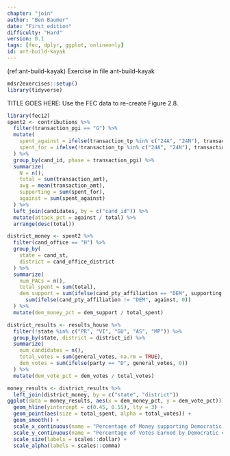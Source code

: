 ```yaml
---
chapter: "join"
author: "Ben Baumer"
date: "First edition"
difficulty: "Hard"
version: 0.1
tags: [fec, dplyr, ggplot, onlineonly]
id: ant-build-kayak 
---
```


(ref:ant-build-kayak) Exercise in file ant-build-kayak

```r
mdsr2exercises::setup()
library(tidyverse)
```

TITLE GOES HERE: Use the FEC data to re-create Figure 2.8.

<!--% XX BB solution doesn't match Figure 2.8 -->


<!--begin-answer-->
```r
library(fec12)
spent2 <- contributions %>%
  filter(transaction_pgi == "G") %>%
  mutate(
    spent_against = ifelse(transaction_tp %in% c("24A", "24N"), transaction_amt, 0),
    spent_for = ifelse(!transaction_tp %in% c("24A", "24N"), transaction_amt, 0)
  ) %>%
  group_by(cand_id, phase = transaction_pgi) %>%
  summarize(
    N = n(),
    total = sum(transaction_amt),
    avg = mean(transaction_amt),
    supporting = sum(spent_for),
    against = sum(spent_against)
  ) %>%
  left_join(candidates, by = c("cand_id")) %>%
  mutate(attack_pct = against / total) %>%
  arrange(desc(total))

district_money <- spent2 %>%
  filter(cand_office == "H") %>%
  group_by(
    state = cand_st,
    district = cand_office_district
  ) %>%
  summarize(
    num_PACs = n(),
    total_spent = sum(total),
    dem_support = sum(ifelse(cand_pty_affiliation == "DEM", supporting, 0)) +
      sum(ifelse(cand_pty_affiliation != "DEM", against, 0))
  ) %>%
  mutate(dem_money_pct = dem_support / total_spent)

district_results <- results_house %>%
  filter(!state %in% c("PR", "VI", "GU", "AS", "MP")) %>%
  group_by(state, district = district_id) %>%
  summarize(
    num_candidates = n(),
    total_votes = sum(general_votes, na.rm = TRUE),
    dem_votes = sum(ifelse(party == "D", general_votes, 0))
  ) %>%
  mutate(dem_vote_pct = dem_votes / total_votes)

money_results <- district_results %>%
  left_join(district_money, by = c("state", "district"))
ggplot(data = money_results, aes(x = dem_money_pct, y = dem_vote_pct)) +
  geom_hline(yintercept = c(0.45, 0.55), lty = 3) +
  geom_point(aes(size = total_spent, alpha = total_votes)) +
  geom_smooth() +
  scale_x_continuous(name = "Percentage of Money supporting Democratic candidate") +
  scale_y_continuous(name = "Percentage of Votes Earned by Democratic candidate") +
  scale_size(labels = scales::dollar) +
  scale_alpha(labels = scales::comma)
```
<!--end-answer-->

